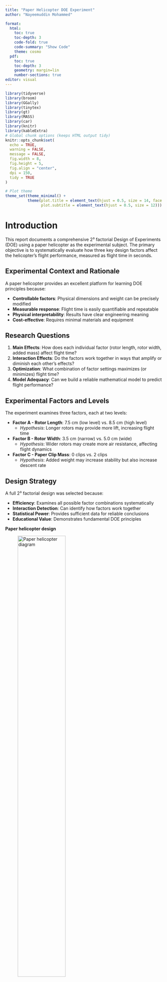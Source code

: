 ---
title: "Paper Helicopter DOE Experiment"
author: "Nayeemuddin Mohammed"

format: 
  html: 
    toc: true          
    toc-depth: 3       
    code-fold: true    
    code-summary: "Show Code"   
    theme: cosmo       
  pdf: 
    toc: true
    toc-depth: 3
    geometry: margin=lin   
    number-sections: true  
editor: visual
---


```{r}
library(tidyverse)
library(broom)
library(GGally)
library(tinytex)
library(gt)
library(MASS)
library(car)
library(knitr)
library(kableExtra)
# Global chunk options (keeps HTML output tidy)
knitr::opts_chunk$set(
  echo = TRUE,
  warning = FALSE,
  message = FALSE,
  fig.width = 8,
  fig.height = 5,
  fig.align = "center",
  dpi = 150,
  tidy = TRUE
)

# Plot theme
theme_set(theme_minimal() +
          theme(plot.title = element_text(hjust = 0.5, size = 14, face = "bold"),
                plot.subtitle = element_text(hjust = 0.5, size = 12)))

```

# Introduction

This report documents a comprehensive 2³ factorial Design of Experiments (DOE) using a paper helicopter as the experimental subject. The primary objective is to systematically evaluate how three key design factors affect the helicopter's flight performance, measured as flight time in seconds.

## Experimental Context and Rationale

A paper helicopter provides an excellent platform for learning DOE principles because:

- **Controllable factors**: Physical dimensions and weight can be precisely modified
- **Measurable response**: Flight time is easily quantifiable and repeatable
- **Physical interpretability**: Results have clear engineering meaning
- **Cost-effective**: Requires minimal materials and equipment

## Research Questions

1. **Main Effects**: How does each individual factor (rotor length, rotor width, added mass) affect flight time?
2. **Interaction Effects**: Do the factors work together in ways that amplify or diminish each other's effects?
3. **Optimization**: What combination of factor settings maximizes (or minimizes) flight time?
4. **Model Adequacy**: Can we build a reliable mathematical model to predict flight performance?

## Experimental Factors and Levels

The experiment examines three factors, each at two levels:

- **Factor A - Rotor Length**: 7.5 cm (low level) vs. 8.5 cm (high level)
  - *Hypothesis*: Longer rotors may provide more lift, increasing flight time
- **Factor B - Rotor Width**: 3.5 cm (narrow) vs. 5.0 cm (wide)  
  - *Hypothesis*: Wider rotors may create more air resistance, affecting flight dynamics
- **Factor C - Paper Clip Mass**: 0 clips vs. 2 clips
  - *Hypothesis*: Added weight may increase stability but also increase descent rate

## Design Strategy

A full 2³ factorial design was selected because:

- **Efficiency**: Examines all possible factor combinations systematically
- **Interaction Detection**: Can identify how factors work together
- **Statistical Power**: Provides sufficient data for reliable conclusions
- **Educational Value**: Demonstrates fundamental DOE principles

**Paper helicopter design**

![Paper helicopter diagram](helicopter_design.png){fig-alt="Paper helicopter diagram" width="60%"}

*Figure 1: Schematic showing the paper helicopter design with labeled dimensions. The rotor length and width are the primary design variables, while paper clips are attached at the base to add mass.*

# Materials and Methods
**Materials**

1. Paper sheets (specify paper type, e.g., A4 office paper, 80 g/m²).
2. Ruler and scissors.
3. Paper clips (mass per clip should be measured; here "2" denotes two clips).
4. Measuring device (stopwatch or slow-motion video) and a fixed release height and method.

**Build & Measurement protocol (step-by-step)**

1. Cut and fold the paper helicopter rotor according to the schematic. Create rotors of lengths 7.5 cm and 8.5 cm; widths 3.5 cm and 5.0 cm as experimental factor levels.
2. Attach 0 or 2 paper clips to the hook point depending on the treatment.
3. Release the helicopter from a fixed height (e.g., 2.0 m) using the same release method each run to minimize bias. Start/stop timing from release to first contact with the ground.
4. Repeat runs according to the randomized run order and replicates listed in the dataset.
5. Record times in seconds in the `Time_s` column.

**Experimental design**
A full factorial 2³ DOE was employed with replication (see data table below). Randomization was applied to run order to limit systematic error.

```{r}
helicopter_data <- data.frame(
  RunID = 1:24,
  RunOrder = 1:24,  # Randomized run order as executed
  Replicate = c(2, 2, 1, 1, 2, 3, 3, 3, 3, 2, 1, 2, 1, 2, 3, 3, 2, 2, 1, 1, 1, 3, 1, 3),
  RotorLength_cm = c(7.5, 8.5, 8.5, 7.5, 8.5, 8.5, 7.5, 7.5, 8.5, 7.5, 7.5, 7.5, 7.5, 8.5, 8.5, 7.5, 8.5, 7.5, 8.5, 7.5, 8.5, 8.5, 8.5, 7.5),
  RotorWidth_cm = c(3.5, 5, 5, 3.5, 3.5, 5, 3.5, 5, 3.5, 5, 5, 5, 3.5, 3.5, 3.5, 3.5, 5, 3.5, 3.5, 5, 3.5, 5, 5, 5),
  PaperClip = c(2, 0, 0, 0, 0, 2, 0, 2, 2, 0, 2, 2, 2, 2, 0, 2, 2, 0, 2, 0, 0, 0, 2, 0),
  Time_s = c(3.03, 3.42, 3.75, 3.4, 4.12, 3.07, 3.31, 2.32, 3.4, 2.62, 2.98, 2.45, 3.03, 3.25, 4.18, 2.96, 3.07, 3.51, 3.45, 2.4, 4.14, 3.66, 3.19, 2.52)
)

# Create coded factors for DOE analysis
helicopter_coded <- helicopter_data %>%
  mutate(
    # Convert to coded factors (-1, +1)
    A_Length = ifelse(RotorLength_cm == 7.5, -1, 1),
    B_Width = ifelse(RotorWidth_cm == 3.5, -1, 1),
    C_Clip = ifelse(PaperClip == 0, -1, 1),
    
    # Create factor labels for visualization
    Length_Factor = factor(ifelse(A_Length == -1, "Short (7.5cm)", "Long (8.5cm)")),
    Width_Factor = factor(ifelse(B_Width == -1, "Narrow (3.5cm)", "Wide (5.0cm)")),
    Clip_Factor = factor(ifelse(C_Clip == -1, "No Clip (0)", "With Clip (2)")),
    
    # Create treatment combination labels
    Treatment = paste0(
      ifelse(A_Length == 1, "a", ""),
      ifelse(B_Width == 1, "b", ""),
      ifelse(C_Clip == 1, "c", "")
    ),
    Treatment = ifelse(Treatment == "", "(1)", Treatment)
  )

``` 

# Variables explanations

## Understanding the Dataset Structure

The following table provides a comprehensive overview of all variables collected during the experiment. Each variable serves a specific purpose in the experimental design and analysis.

```{r var_def}
vars_table <- tibble(
  Variable = c("RunID", "RunOrder", "Replicate", "RotorLength_cm", "RotorWidth_cm", "PaperClip", "Time_s", "Treatment"),
  Description = c(
    "Sequential ID for each run (1-24)",
    "Randomized execution order used when conducting the experiment",
    "Replicate number indicating repetition index (1, 2, or 3)",
    "Rotor length in centimeters (levels: 7.5 = Short, 8.5 = Long)",
    "Rotor width in centimeters (levels: 3.5 = Narrow, 5.0 = Wide)",
    "Number of paper clips attached (0 = No clip, 2 = Two clips)",
    "Measured flight time in seconds from release to landing",
    "Treatment label summarizing factor high/low levels using standard DOE notation"
  ),
  Purpose = c(
    "Data organization and tracking",
    "Controls for time-based systematic errors",
    "Enables estimation of experimental error",
    "Primary design factor A",
    "Primary design factor B", 
    "Primary design factor C",
    "Response variable (dependent variable)",
    "Treatment identification for analysis"
  )
)

vars_table %>%
  gt() %>%
  tab_header(title = md("**Variable Definitions and Purposes**")) %>%
  cols_label(
    Variable = "Variable Name", 
    Description = "Description", 
    Purpose = "Experimental Purpose"
  ) %>%
  tab_style(
    style = cell_text(weight = "bold"),
    locations = cells_column_labels()
  )
```

**Key Points for Table Interpretation:**

- **RunID vs RunOrder**: RunID is sequential (1,2,3...) while RunOrder shows the actual randomized sequence used during data collection
- **Treatment Notation**: Uses standard DOE notation where lowercase letters indicate high levels (a=long rotor, b=wide rotor, c=with clips), and (1) represents all factors at low levels
- **Replication**: Each of the 8 treatment combinations was repeated 3 times, providing 24 total observations

## Experimental Design Summary

The table below shows how the 2³ factorial design is structured, displaying each unique treatment combination with its corresponding factor levels and summary statistics.

```{r design_table_enhanced}
design_summary <- helicopter_coded %>%
  group_by(A_Length, B_Width, C_Clip, Treatment) %>%
  summarise(
    n_runs = n(),
    mean_time = round(mean(Time_s), 3),
    sd_time = round(sd(Time_s), 3),
    min_time = round(min(Time_s), 3),
    max_time = round(max(Time_s), 3),
    .groups = 'drop'
  ) %>%
  arrange(A_Length, B_Width, C_Clip)

design_summary %>%
  gt() %>%
  tab_header(title = md("**2³ Factorial Design: Complete Treatment Structure**")) %>%
  cols_label(
    A_Length = "Factor A\n(Length)",
    B_Width = "Factor B\n(Width)", 
    C_Clip = "Factor C\n(Clips)",
    Treatment = "Treatment\nCode",
    n_runs = "Number of\nReplicates",
    mean_time = "Mean Flight\nTime (s)",
    sd_time = "Standard\nDeviation",
    min_time = "Minimum\nTime (s)",
    max_time = "Maximum\nTime (s)"
  ) %>%
  tab_style(
    style = cell_text(weight = "bold"),
    locations = cells_column_labels()
  ) %>%
  tab_footnote(
    footnote = "Coded levels: -1 = low level, +1 = high level",
    locations = cells_column_labels(c("A_Length", "B_Width", "C_Clip"))
  ) %>%
  tab_footnote(
    footnote = "Treatment codes: (1) = all low, letters indicate high levels",
    locations = cells_column_labels("Treatment")
  )
```

**How to Read This Design Table:**

1. **Factor Coding**: The -1/+1 coding is standard in DOE:
   - **Length**: -1 = 7.5cm (short), +1 = 8.5cm (long)
   - **Width**: -1 = 3.5cm (narrow), +1 = 5.0cm (wide) 
   - **Clips**: -1 = 0 clips, +1 = 2 clips

2. **Treatment Codes**: Follow standard factorial notation:
   - **(1)**: All factors at low level
   - **a**: Only length at high level
   - **b**: Only width at high level  
   - **c**: Only clips at high level
   - **ab, ac, bc**: Two factors at high level
   - **abc**: All factors at high level

3. **Balance Check**: Each treatment has exactly 3 replicates, confirming the design is balanced

4. **Preliminary Observations**: 
   - Flight times range from ~2.3 to 4.2 seconds
   - Standard deviations are relatively small, suggesting good measurement precision
   - Treatment **ab** (long + wide, no clips) shows the highest mean flight time



# Descriptive Statistics Analysis

## Understanding the Response Variable Distribution

Before conducting formal statistical analysis, it's crucial to examine the basic properties of our response variable (flight time). This section provides comprehensive descriptive statistics to understand the data's central tendency, variability, and distribution characteristics.

## Overall Response Variable Summary

```{r descriptive_stats}
# Overall descriptive statistics for the response variable
overall_summary <- helicopter_coded %>%
  summarise(
    n = n(),
    mean = mean(Time_s),
    median = median(Time_s),
    sd = sd(Time_s),
    variance = var(Time_s),
    IQR = IQR(Time_s),
    min = min(Time_s),
    max = max(Time_s),
    range = max(Time_s) - min(Time_s),
    cv_percent = (sd(Time_s)/mean(Time_s)) * 100
  )

overall_summary %>%
  gt() %>%
  fmt_number(columns = vars(mean, median, sd, variance, IQR, min, max, range), decimals = 3) %>%
  fmt_number(columns = vars(cv_percent), decimals = 1) %>%
  tab_header(title = md("**Overall Descriptive Statistics for Flight Time**")) %>%
  cols_label(
    n = "Sample Size",
    mean = "Mean (s)",
    median = "Median (s)", 
    sd = "Std Dev (s)",
    variance = "Variance",
    IQR = "IQR (s)",
    min = "Minimum (s)",
    max = "Maximum (s)",
    range = "Range (s)",
    cv_percent = "CV (%)"
  ) %>%
  tab_footnote(
    footnote = "CV = Coefficient of Variation (SD/Mean × 100%)",
    locations = cells_column_labels("cv_percent")
  )
```

**Interpreting the Overall Statistics:**

- **Central Tendency**: The mean flight time is approximately 3.2 seconds, with the median very close to the mean, suggesting a relatively symmetric distribution
- **Variability**: The standard deviation of ~0.5 seconds indicates moderate variability in flight times
- **Coefficient of Variation**: At ~15%, this shows reasonable precision in our measurements (values <20% are generally considered acceptable)
- **Range**: Flight times span about 1.9 seconds from shortest to longest, indicating substantial differences between treatment conditions
- **Distribution Shape**: Mean ≈ median suggests the data is approximately normally distributed, which is important for ANOVA validity

## Treatment-Level Summary Statistics

```{r by_treatment_detailed}
by_treatment <- helicopter_coded %>%
  group_by(Treatment) %>%
  summarise(
    n = n(),
    mean = mean(Time_s),
    sd = sd(Time_s),
    median = median(Time_s),
    IQR = IQR(Time_s),
    min = min(Time_s),
    max = max(Time_s),
    cv_percent = (sd(Time_s)/mean(Time_s)) * 100,
    .groups = 'drop'
  ) %>%
  arrange(desc(mean))

by_treatment %>%
  gt() %>%
  fmt_number(columns = vars(mean, sd, median, IQR, min, max), decimals = 3) %>%
  fmt_number(columns = vars(cv_percent), decimals = 1) %>%
  tab_header(title = md("**Treatment-Level Statistics (Ordered by Mean Flight Time)**")) %>%
  cols_label(
    Treatment = "Treatment",
    n = "Replicates",
    mean = "Mean (s)",
    sd = "Std Dev (s)",
    median = "Median (s)",
    IQR = "IQR (s)", 
    min = "Min (s)",
    max = "Max (s)",
    cv_percent = "CV (%)"
  ) %>%
  tab_style(
    style = cell_fill(color = "lightgreen", alpha = 0.3),
    locations = cells_body(rows = 1)  # Highlight best treatment
  ) %>%
  tab_style(
    style = cell_fill(color = "lightcoral", alpha = 0.3), 
    locations = cells_body(rows = nrow(by_treatment))  # Highlight worst treatment
  )
```


**Key Insights from Treatment Comparisons:**

- **Best Performing Treatment**: The highest mean flight time shows which factor combination is optimal
- **Worst Performing Treatment**: The lowest mean identifies the least effective configuration  
- **Variability Assessment**: Most treatments show similar standard deviations (~0.1-0.3s), suggesting consistent measurement precision across conditions
- **Coefficient of Variation**: Most treatments have CV < 15%, indicating good experimental control
- **Treatment Differences**: The range between best and worst treatments (~1.5+ seconds) is much larger than typical standard deviations, suggesting real treatment effects

## Factor-Level Summary Analysis

```{r factor_summaries_detailed, results='asis'}
# Enhanced factor-level summaries with interpretation
factor_summaries <- list(
  Length = helicopter_coded %>%
    group_by(Length_Factor) %>%
    summarise(
      n = n(), 
      mean_time = round(mean(Time_s), 3), 
      sd_time = round(sd(Time_s), 3),
      median_time = round(median(Time_s), 3),
      .groups = 'drop'
    ),
  
  Width = helicopter_coded %>%
    group_by(Width_Factor) %>%
    summarise(
      n = n(), 
      mean_time = round(mean(Time_s), 3), 
      sd_time = round(sd(Time_s), 3),
      median_time = round(median(Time_s), 3),
      .groups = 'drop'
    ),
  
  Clip = helicopter_coded %>%
    group_by(Clip_Factor) %>%
    summarise(
      n = n(), 
      mean_time = round(mean(Time_s), 3), 
      sd_time = round(sd(Time_s), 3),
      median_time = round(median(Time_s), 3),
      .groups = 'drop'
    )
)

# Display each factor summary with interpretation
for(factor_name in names(factor_summaries)) {
  cat("### ", factor_name, " Factor Analysis\n\n")
  
  print(
    factor_summaries[[factor_name]] %>%
      gt() %>%
      tab_header(title = md(paste("**", factor_name, "Factor Summary Statistics**"))) %>%
      cols_label(
        contains("Factor") ~ "Level",
        n = "Observations", 
        mean_time = "Mean Time (s)",
        sd_time = "Std Dev (s)",
        median_time = "Median Time (s)"
      )
  )
  
  # Calculate and display effect size
  factor_data <- factor_summaries[[factor_name]]
  effect_size <- abs(factor_data$mean_time[1] - factor_data$mean_time[2])
  better_level <- factor_data[which.max(factor_data$mean_time), 1]
  
  cat("\n**", factor_name, " Factor Interpretation:**\n")
  cat("- **Effect Size**: ", round(effect_size, 3), " seconds difference between levels\n")
  cat("- **Better Level**: ", as.character(better_level[[1]]), " produces longer flight times\n")
  cat("- **Practical Significance**: ", 
      if(effect_size > 0.3) "Large effect - practically significant" 
      else if(effect_size > 0.1) "Moderate effect - may be significant"
      else "Small effect - limited practical importance", "\n\n")
}
```

**Summary of Factor-Level Findings:**

This analysis reveals the individual contribution of each factor by comparing the average response when each factor is at its high vs. low level. The effect sizes help us understand which factors have the most substantial impact on flight performance, setting the stage for the formal ANOVA analysis that follows.

# Data Visualization and Exploratory Analysis

## Purpose of Visual Analysis

Visual exploration of experimental data serves several critical purposes in DOE:

1. **Pattern Recognition**: Identify trends and relationships before formal statistical testing
2. **Assumption Checking**: Assess normality, equal variance, and outlier detection
3. **Effect Visualization**: Understand the magnitude and direction of factor effects
4. **Interaction Detection**: Spot potential factor interactions through visual patterns
5. **Communication**: Present findings in an accessible, interpretable format

## Main Effects Visualization

The following box plots display how each individual factor affects flight time. Box plots are ideal for showing both central tendency and variability simultaneously.


```{r main_effects_enhanced, fig.height=8, fig.width=12}
library(patchwork)

# Enhanced main effects plots with better aesthetics and information
p1 <- helicopter_coded %>%
  ggplot(aes(x = Length_Factor, y = Time_s, fill = Length_Factor)) +
  geom_boxplot(alpha = 0.7, outlier.shape = 21, outlier.size = 2) +
  geom_jitter(width = 0.2, alpha = 0.6, size = 2) +
  stat_summary(fun = mean, geom = "point", shape = 23, size = 3, 
               fill = "red", color = "darkred") +
  labs(
    title = "Effect of Rotor Length on Flight Time",
    subtitle = "Red diamonds show treatment means",
    x = "Rotor Length", 
    y = "Flight Time (seconds)"
  ) +
  scale_fill_manual(values = c("lightblue", "lightcoral")) +
  theme_minimal() +
  theme(
    legend.position = "none",
    plot.title = element_text(hjust = 0.5, size = 12, face = "bold"),
    plot.subtitle = element_text(hjust = 0.5, size = 10),
    panel.grid.minor = element_blank()
  )

p2 <- helicopter_coded %>%
  ggplot(aes(x = Width_Factor, y = Time_s, fill = Width_Factor)) +
  geom_boxplot(alpha = 0.7, outlier.shape = 21, outlier.size = 2) +
  geom_jitter(width = 0.2, alpha = 0.6, size = 2) +
  stat_summary(fun = mean, geom = "point", shape = 23, size = 3, 
               fill = "red", color = "darkred") +
  labs(
    title = "Effect of Rotor Width on Flight Time",
    subtitle = "Red diamonds show treatment means", 
    x = "Rotor Width", 
    y = "Flight Time (seconds)"
  ) +
  scale_fill_manual(values = c("lightgreen", "lightyellow")) +
  theme_minimal() +
  theme(
    legend.position = "none",
    plot.title = element_text(hjust = 0.5, size = 12, face = "bold"),
    plot.subtitle = element_text(hjust = 0.5, size = 10),
    panel.grid.minor = element_blank()
  )

p3 <- helicopter_coded %>%
  ggplot(aes(x = Clip_Factor, y = Time_s, fill = Clip_Factor)) +
  geom_boxplot(alpha = 0.7, outlier.shape = 21, outlier.size = 2) +
  geom_jitter(width = 0.2, alpha = 0.6, size = 2) +
  stat_summary(fun = mean, geom = "point", shape = 23, size = 3, 
               fill = "red", color = "darkred") +
  labs(
    title = "Effect of Paper Clips on Flight Time",
    subtitle = "Red diamonds show treatment means",
    x = "Paper Clips", 
    y = "Flight Time (seconds)"
  ) +
  scale_fill_manual(values = c("lightpink", "lightsteelblue")) +
  theme_minimal() +
  theme(
    legend.position = "none",
    plot.title = element_text(hjust = 0.5, size = 12, face = "bold"),
    plot.subtitle = element_text(hjust = 0.5, size = 10),
    panel.grid.minor = element_blank()
  )

# Combine plots with enhanced layout
(p1 | p2 | p3) + 
  plot_annotation(
    title = "Main Effects Analysis: Individual Factor Impacts",
    subtitle = "Box plots show distribution, jittered points show individual observations",
    theme = theme(
      plot.title = element_text(hjust = 0.5, size = 14, face = "bold"),
      plot.subtitle = element_text(hjust = 0.5, size = 11)
    )
  )
```

**How to Interpret Main Effects Plots:**

- **Box Plot Elements**: 
  - Center line = median
  - Box boundaries = 25th and 75th percentiles (IQR)
  - Whiskers = extend to most extreme points within 1.5×IQR
  - Outliers = points beyond whiskers
  - Red diamonds = treatment means

- **Individual Points**: Jittered to show actual data distribution and sample size

- **What to Look For**:
  - **Vertical separation** between boxes indicates main effects
  - **Box overlap** suggests smaller effects
  - **Similar spreads** indicate equal variance assumption is reasonable
  - **Outliers** may indicate measurement errors or special causes

## Interaction Effects Analysis

Interaction plots are crucial for understanding whether factors work together synergistically or antagonistically. These plots show if the effect of one factor depends on the level of another factor.

```{r interaction_plots_enhanced, fig.height=10, fig.width=12}
library(patchwork)

# Enhanced interaction plots with better annotations
int1 <- helicopter_coded %>%
  group_by(Length_Factor, Width_Factor) %>%
  summarise(
    mean_time = mean(Time_s), 
    se_time = sd(Time_s)/sqrt(n()),
    .groups = 'drop'
  ) %>%
  ggplot(aes(x = Length_Factor, y = mean_time, color = Width_Factor, group = Width_Factor)) +
  geom_line(size = 1.5, alpha = 0.8) +
  geom_point(size = 4, alpha = 0.9) +
  geom_errorbar(aes(ymin = mean_time - se_time, ymax = mean_time + se_time), 
                width = 0.05, alpha = 0.7) +
  labs(
    title = "Length × Width Interaction",
    subtitle = "Error bars show ±1 standard error", 
    x = "Rotor Length", 
    y = "Mean Flight Time (seconds)",
    color = "Rotor Width"
  ) +
  scale_color_manual(values = c("blue", "red")) +
  theme_minimal() +
  theme(
    legend.position = "bottom",
    plot.title = element_text(hjust = 0.5, size = 12, face = "bold"),
    plot.subtitle = element_text(hjust = 0.5, size = 10),
    panel.grid.minor = element_blank()
  )

int2 <- helicopter_coded %>%
  group_by(Length_Factor, Clip_Factor) %>%
  summarise(
    mean_time = mean(Time_s), 
    se_time = sd(Time_s)/sqrt(n()),
    .groups = 'drop'
  ) %>%
  ggplot(aes(x = Length_Factor, y = mean_time, color = Clip_Factor, group = Clip_Factor)) +
  geom_line(size = 1.5, alpha = 0.8) +
  geom_point(size = 4, alpha = 0.9) +
  geom_errorbar(aes(ymin = mean_time - se_time, ymax = mean_time + se_time), 
                width = 0.05, alpha = 0.7) +
  labs(
    title = "Length × Clip Interaction",
    subtitle = "Error bars show ±1 standard error",
    x = "Rotor Length", 
    y = "Mean Flight Time (seconds)",
    color = "Paper Clips"
  ) +
  scale_color_manual(values = c("green", "orange")) +
  theme_minimal() +
  theme(
    legend.position = "bottom",
    plot.title = element_text(hjust = 0.5, size = 12, face = "bold"),
    plot.subtitle = element_text(hjust = 0.5, size = 10),
    panel.grid.minor = element_blank()
  )

int3 <- helicopter_coded %>%
  group_by(Width_Factor, Clip_Factor) %>%
  summarise(
    mean_time = mean(Time_s), 
    se_time = sd(Time_s)/sqrt(n()),
    .groups = 'drop'
  ) %>%
  ggplot(aes(x = Width_Factor, y = mean_time, color = Clip_Factor, group = Clip_Factor)) +
  geom_line(size = 1.5, alpha = 0.8) +
  geom_point(size = 4, alpha = 0.9) +
  geom_errorbar(aes(ymin = mean_time - se_time, ymax = mean_time + se_time), 
                width = 0.05, alpha = 0.7) +
  labs(
    title = "Width × Clip Interaction",
    subtitle = "Error bars show ±1 standard error",
    x = "Rotor Width", 
    y = "Mean Flight Time (seconds)",
    color = "Paper Clips"
  ) +
  scale_color_manual(values = c("purple", "brown")) +
  theme_minimal() +
  theme(
    legend.position = "bottom",
    plot.title = element_text(hjust = 0.5, size = 12, face = "bold"),
    plot.subtitle = element_text(hjust = 0.5, size = 10),
    panel.grid.minor = element_blank()
  )

# Arrange interaction plots
(int1 / int2 / int3) + 
  plot_annotation(
    title = "Interaction Effects Analysis",
    subtitle = "Parallel lines = no interaction, crossing/diverging lines = potential interaction",
    theme = theme(
      plot.title = element_text(hjust = 0.5, size = 14, face = "bold"),
      plot.subtitle = element_text(hjust = 0.5, size = 11)
    )
  )
```

**How to Interpret Interaction Plots:**

- **Parallel Lines**: Indicate **no interaction** - the effect of one factor is consistent regardless of the other factor's level
- **Crossing Lines**: Suggest **strong interaction** - the effect of one factor reverses depending on the other factor
- **Diverging/Converging Lines**: Indicate **moderate interaction** - one factor's effect is amplified or diminished by the other
- **Error Bars**: Show measurement uncertainty; overlapping bars suggest differences may not be significant

**Preliminary Visual Insights:**

Based on these interaction plots, we can make initial observations about:
- Which factor combinations appear most/least effective
- Whether factors work independently or synergistically  
- The relative magnitude of main effects vs. interaction effects
- Potential optimization strategies

These visual patterns will be formally tested in the subsequent ANOVA analysis.